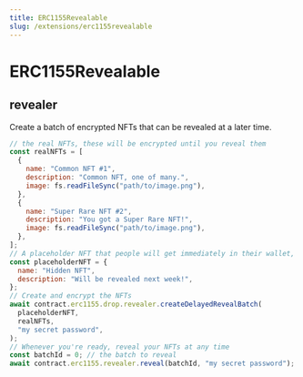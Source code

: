 ```yaml
---
title: ERC1155Revealable
slug: /extensions/erc1155revealable
---
```


# ERC1155Revealable

## revealer

Create a batch of encrypted NFTs that can be revealed at a later time.

```javascript
// the real NFTs, these will be encrypted until you reveal them
const realNFTs = [
  {
    name: "Common NFT #1",
    description: "Common NFT, one of many.",
    image: fs.readFileSync("path/to/image.png"),
  },
  {
    name: "Super Rare NFT #2",
    description: "You got a Super Rare NFT!",
    image: fs.readFileSync("path/to/image.png"),
  },
];
// A placeholder NFT that people will get immediately in their wallet, and will be converted to the real NFT at reveal time
const placeholderNFT = {
  name: "Hidden NFT",
  description: "Will be revealed next week!",
};
// Create and encrypt the NFTs
await contract.erc1155.drop.revealer.createDelayedRevealBatch(
  placeholderNFT,
  realNFTs,
  "my secret password",
);
// Whenever you're ready, reveal your NFTs at any time
const batchId = 0; // the batch to reveal
await contract.erc1155.revealer.reveal(batchId, "my secret password");
```
